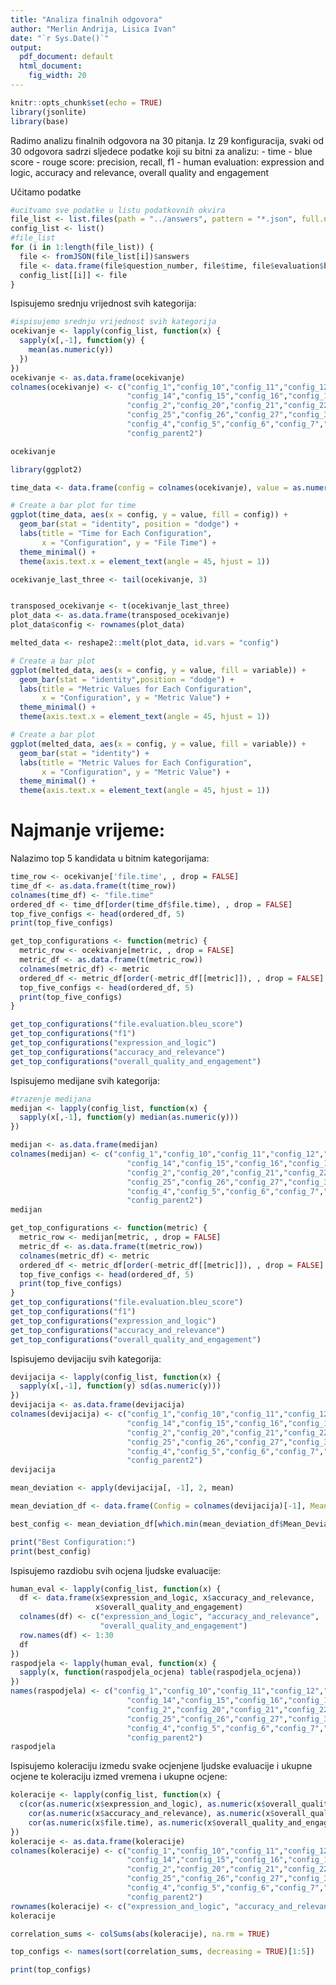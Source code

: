 ```yaml
---
title: "Analiza finalnih odgovora"
author: "Merlin Andrija, Lisica Ivan"
date: "`r Sys.Date()`"
output:
  pdf_document: default
  html_document:
    fig_width: 20
---
```


```r
knitr::opts_chunk$set(echo = TRUE)
library(jsonlite)
library(base)
```

Radimo analizu finalnih odgovora na 30 pitanja. Iz 29 konfiguracija, svaki od 30 odgovora sadrzi sljedece podatke koji su bitni za analizu:
- time
- blue score
- rouge score: precision, recall, f1
- human evaluation: expression and logic, accuracy and relevance, overall quality and engagement

Učitamo podatke

```r
#ucitvamo sve podatke u listu podatkovnih okvira
file_list <- list.files(path = "../answers", pattern = "*.json", full.names = TRUE)
config_list <- list()
#file_list
for (i in 1:length(file_list)) {
  file <- fromJSON(file_list[i])$answers
  file <- data.frame(file$question_number, file$time, file$evaluation$bleu_score, file$evaluation$rouge_score, file$evaluation$diversity, file$evaluation$human_eval)
  config_list[[i]] <- file
}
```

Ispisujemo srednju vrijednost svih kategorija:
```r

#ispisujemo srednju vrijednost svih kategorija
ocekivanje <- lapply(config_list, function(x) {
  sapply(x[,-1], function(y) {
    mean(as.numeric(y))
  })
})
ocekivanje <- as.data.frame(ocekivanje)
colnames(ocekivanje) <- c("config_1","config_10","config_11","config_12","config_13",
                          "config_14","config_15","config_16","config_17","config_18","config_19",
                          "config_2","config_20","config_21","config_22","config_23","config_24",
                          "config_25","config_26","config_27","config_3",
                          "config_4","config_5","config_6","config_7","config_8","config_9", "config_parent1",
                          "config_parent2")

ocekivanje
```

```r
library(ggplot2)

time_data <- data.frame(config = colnames(ocekivanje), value = as.numeric(ocekivanje["file.time", ]))

# Create a bar plot for time
ggplot(time_data, aes(x = config, y = value, fill = config)) +
  geom_bar(stat = "identity", position = "dodge") +
  labs(title = "Time for Each Configuration",
       x = "Configuration", y = "File Time") +
  theme_minimal() +
  theme(axis.text.x = element_text(angle = 45, hjust = 1))

ocekivanje_last_three <- tail(ocekivanje, 3)


transposed_ocekivanje <- t(ocekivanje_last_three)
plot_data <- as.data.frame(transposed_ocekivanje)
plot_data$config <- rownames(plot_data)

melted_data <- reshape2::melt(plot_data, id.vars = "config")

# Create a bar plot
ggplot(melted_data, aes(x = config, y = value, fill = variable)) +
  geom_bar(stat = "identity",position = "dodge") +
  labs(title = "Metric Values for Each Configuration",
       x = "Configuration", y = "Metric Value") +
  theme_minimal() +
  theme(axis.text.x = element_text(angle = 45, hjust = 1))

# Create a bar plot
ggplot(melted_data, aes(x = config, y = value, fill = variable)) +
  geom_bar(stat = "identity") +
  labs(title = "Metric Values for Each Configuration",
       x = "Configuration", y = "Metric Value") +
  theme_minimal() +
  theme(axis.text.x = element_text(angle = 45, hjust = 1))


```
# Najmanje vrijeme:
Nalazimo top 5 kandidata u bitnim kategorijama:
```r
time_row <- ocekivanje['file.time', , drop = FALSE]
time_df <- as.data.frame(t(time_row))
colnames(time_df) <- "file.time"
ordered_df <- time_df[order(time_df$file.time), , drop = FALSE]
top_five_configs <- head(ordered_df, 5)
print(top_five_configs)

get_top_configurations <- function(metric) {
  metric_row <- ocekivanje[metric, , drop = FALSE]
  metric_df <- as.data.frame(t(metric_row))
  colnames(metric_df) <- metric
  ordered_df <- metric_df[order(-metric_df[[metric]]), , drop = FALSE]
  top_five_configs <- head(ordered_df, 5)
  print(top_five_configs)
}

get_top_configurations("file.evaluation.bleu_score")
get_top_configurations("f1")
get_top_configurations("expression_and_logic")
get_top_configurations("accuracy_and_relevance")
get_top_configurations("overall_quality_and_engagement")
```


Ispisujemo medijane svih kategorija:
```r
#trazenje medijana
medijan <- lapply(config_list, function(x) {
  sapply(x[,-1], function(y) median(as.numeric(y)))
})

medijan <- as.data.frame(medijan)
colnames(medijan) <- c("config_1","config_10","config_11","config_12","config_13",
                          "config_14","config_15","config_16","config_17","config_18","config_19",
                          "config_2","config_20","config_21","config_22","config_23","config_24",
                          "config_25","config_26","config_27","config_3",
                          "config_4","config_5","config_6","config_7","config_8","config_9", "config_parent1",
                          "config_parent2")
medijan

get_top_configurations <- function(metric) {
  metric_row <- medijan[metric, , drop = FALSE]
  metric_df <- as.data.frame(t(metric_row))
  colnames(metric_df) <- metric
  ordered_df <- metric_df[order(-metric_df[[metric]]), , drop = FALSE]
  top_five_configs <- head(ordered_df, 5)
  print(top_five_configs)
}
get_top_configurations("file.evaluation.bleu_score")
get_top_configurations("f1")
get_top_configurations("expression_and_logic")
get_top_configurations("accuracy_and_relevance")
get_top_configurations("overall_quality_and_engagement")

```
Ispisujemo devijaciju svih kategorija:
```r

devijacija <- lapply(config_list, function(x) {
  sapply(x[,-1], function(y) sd(as.numeric(y)))
})
devijacija <- as.data.frame(devijacija)
colnames(devijacija) <- c("config_1","config_10","config_11","config_12","config_13",
                          "config_14","config_15","config_16","config_17","config_18","config_19",
                          "config_2","config_20","config_21","config_22","config_23","config_24",
                          "config_25","config_26","config_27","config_3",
                          "config_4","config_5","config_6","config_7","config_8","config_9", "config_parent1",
                          "config_parent2")
devijacija

mean_deviation <- apply(devijacija[, -1], 2, mean)

mean_deviation_df <- data.frame(Config = colnames(devijacija)[-1], Mean_Deviation = mean_deviation)

best_config <- mean_deviation_df[which.min(mean_deviation_df$Mean_Deviation), ]

print("Best Configuration:")
print(best_config)
```
Ispisujemo razdiobu svih ocjena ljudske evaluacije:

```r
human_eval <- lapply(config_list, function(x) {
  df <- data.frame(x$expression_and_logic, x$accuracy_and_relevance,
                   x$overall_quality_and_engagement)
  colnames(df) <- c("expression_and_logic", "accuracy_and_relevance", 
                    "overall_quality_and_engagement")
  row.names(df) <- 1:30
  df
})
raspodjela <- lapply(human_eval, function(x) {
  sapply(x, function(raspodjela_ocjena) table(raspodjela_ocjena))
})
names(raspodjela) <- c("config_1","config_10","config_11","config_12","config_13",
                          "config_14","config_15","config_16","config_17","config_18","config_19",
                          "config_2","config_20","config_21","config_22","config_23","config_24",
                          "config_25","config_26","config_27","config_3",
                          "config_4","config_5","config_6","config_7","config_8","config_9", "config_parent1",
                          "config_parent2")
raspodjela

```


Ispisujemo koleraciju izmedu svake ocjenjene ljudske evaluacije i ukupne ocjene te koleraciju izmed vremena i ukupne ocjene:

```r
koleracije <- lapply(config_list, function(x) {
  c(cor(as.numeric(x$expression_and_logic), as.numeric(x$overall_quality_and_engagement), method = "spearman"),
    cor(as.numeric(x$accuracy_and_relevance), as.numeric(x$overall_quality_and_engagement), method ="spearman"),
    cor(as.numeric(x$file.time), as.numeric(x$overall_quality_and_engagement), method = "spearman"))
})
koleracije <- as.data.frame(koleracije)
colnames(koleracije) <- c("config_1","config_10","config_11","config_12","config_13",
                          "config_14","config_15","config_16","config_17","config_18","config_19",
                          "config_2","config_20","config_21","config_22","config_23","config_24",
                          "config_25","config_26","config_27","config_3",
                          "config_4","config_5","config_6","config_7","config_8","config_9", "config_parent1",
                          "config_parent2")
rownames(koleracije) <- c("expression_and_logic", "accuracy_and_relevance", "time")
koleracije

correlation_sums <- colSums(abs(koleracije), na.rm = TRUE)

top_configs <- names(sort(correlation_sums, decreasing = TRUE)[1:5])

print(top_configs)

```
                   